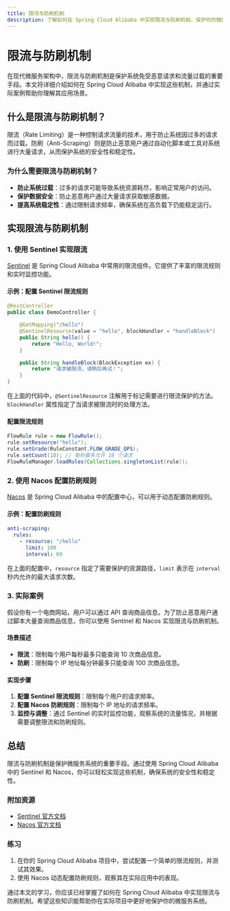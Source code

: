```yaml
---
title: 限流与防刷机制
description: 了解如何在 Spring Cloud Alibaba 中实现限流与防刷机制，保护你的微服务应用免受恶意请求的侵害。
---
```


# 限流与防刷机制

在现代微服务架构中，限流与防刷机制是保护系统免受恶意请求和流量过载的重要手段。本文将详细介绍如何在 Spring Cloud Alibaba 中实现这些机制，并通过实际案例帮助你理解其应用场景。

## 什么是限流与防刷机制？

限流（Rate Limiting）是一种控制请求流量的技术，用于防止系统因过多的请求而过载。防刷（Anti-Scraping）则是防止恶意用户通过自动化脚本或工具对系统进行大量请求，从而保护系统的安全性和稳定性。

### 为什么需要限流与防刷机制？

- **防止系统过载**：过多的请求可能导致系统资源耗尽，影响正常用户的访问。
- **保护数据安全**：防止恶意用户通过大量请求获取敏感数据。
- **提高系统稳定性**：通过限制请求频率，确保系统在高负载下仍能稳定运行。

## 实现限流与防刷机制

### 1. 使用 Sentinel 实现限流

[Sentinel](https://github.com/alibaba/Sentinel) 是 Spring Cloud Alibaba 中常用的限流组件。它提供了丰富的限流规则和实时监控功能。

#### 示例：配置 Sentinel 限流规则

```java
@RestController
public class DemoController {

    @GetMapping("/hello")
    @SentinelResource(value = "hello", blockHandler = "handleBlock")
    public String hello() {
        return "Hello, World!";
    }

    public String handleBlock(BlockException ex) {
        return "请求被限流，请稍后再试！";
    }
}
```

在上面的代码中，`@SentinelResource` 注解用于标记需要进行限流保护的方法。`blockHandler` 属性指定了当请求被限流时的处理方法。

#### 配置限流规则

```java
FlowRule rule = new FlowRule();
rule.setResource("hello");
rule.setGrade(RuleConstant.FLOW_GRADE_QPS);
rule.setCount(10); // 每秒最多允许 10 个请求
FlowRuleManager.loadRules(Collections.singletonList(rule));
```

### 2. 使用 Nacos 配置防刷规则

[Nacos](https://nacos.io/) 是 Spring Cloud Alibaba 中的配置中心，可以用于动态配置防刷规则。

#### 示例：配置防刷规则

```yaml
anti-scraping:
  rules:
    - resource: "/hello"
      limit: 100
      interval: 60
```

在上面的配置中，`resource` 指定了需要保护的资源路径，`limit` 表示在 `interval` 秒内允许的最大请求次数。

### 3. 实际案例

假设你有一个电商网站，用户可以通过 API 查询商品信息。为了防止恶意用户通过脚本大量查询商品信息，你可以使用 Sentinel 和 Nacos 实现限流与防刷机制。

#### 场景描述

- **限流**：限制每个用户每秒最多只能查询 10 次商品信息。
- **防刷**：限制每个 IP 地址每分钟最多只能查询 100 次商品信息。

#### 实现步骤

1. **配置 Sentinel 限流规则**：限制每个用户的请求频率。
2. **配置 Nacos 防刷规则**：限制每个 IP 地址的请求频率。
3. **监控与调整**：通过 Sentinel 的实时监控功能，观察系统的流量情况，并根据需要调整限流和防刷规则。

## 总结

限流与防刷机制是保护微服务系统的重要手段。通过使用 Spring Cloud Alibaba 中的 Sentinel 和 Nacos，你可以轻松实现这些机制，确保系统的安全性和稳定性。

### 附加资源

- [Sentinel 官方文档](https://github.com/alibaba/Sentinel/wiki)
- [Nacos 官方文档](https://nacos.io/zh-cn/docs/what-is-nacos.html)

### 练习

1. 在你的 Spring Cloud Alibaba 项目中，尝试配置一个简单的限流规则，并测试其效果。
2. 使用 Nacos 动态配置防刷规则，观察其在实际应用中的表现。

通过本文的学习，你应该已经掌握了如何在 Spring Cloud Alibaba 中实现限流与防刷机制。希望这些知识能帮助你在实际项目中更好地保护你的微服务系统。